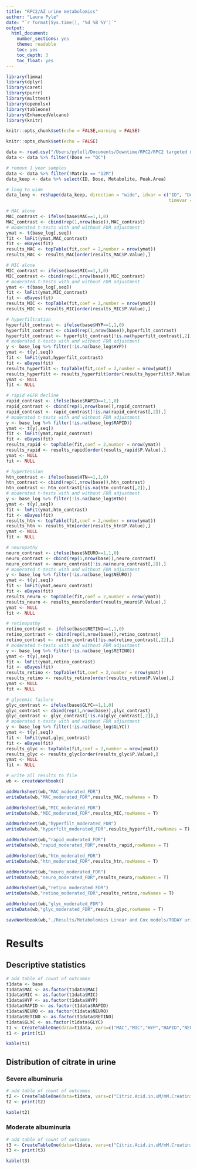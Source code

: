 ```yaml
---
title: "RPC2/AZ urine metabolomics"
author: "Laura Pyle"
date: "`r format(Sys.time(), '%d %B %Y')`"
output:
  html_document:
    number_sections: yes
    theme: readable
    toc: yes
    toc_depth: 3
    toc_float: yes
---
```


```r
library(limma)
library(dplyr)
library(caret)
library(purrr)
library(multtest)
library(openxlsx)
library(tableone)
library(EnhancedVolcano)
library(knitr)

knitr::opts_chunk$set(echo = FALSE,warning = FALSE)

knitr::opts_chunk$set(echo = FALSE)
```

```r
data <- read.csv("/Users/pylell/Documents/Downtime/RPC2/RPC2 targeted normalised data combined PN.csv")
data <- data %>% filter(!Dose == "QC")

# remove 1 year samples 
data <- data %>% filter(!Matrix == "12M")
data_keep <- data %>% select(ID, Dose, Metabolite, Peak.Area)

# long to wide
data_long <- reshape(data_keep, direction = "wide", idvar = c("ID", "Dose"),
                                                              timevar = "Metabolite")
```

```r
# MAC alone
MAC_contrast <- ifelse(base$MAC==1,1,0)
MAC_contrast <- cbind(rep(1,nrow(base)),MAC_contrast)
# moderated t-tests with and without FDR adjustment
ymat <- t(base_log[,seq])
fit <- lmFit(ymat,MAC_contrast)
fit <- eBayes(fit)
results_MAC <- topTable(fit,coef = 2,number = nrow(ymat))
results_MAC <- results_MAC[order(results_MAC$P.Value),] 

# MIC alone
MIC_contrast <- ifelse(base$MIC==1,1,0)
MIC_contrast <- cbind(rep(1,nrow(base)),MIC_contrast)
# moderated t-tests with and without FDR adjustment
ymat <- t(base_log[,seq])
fit <- lmFit(ymat,MIC_contrast)
fit <- eBayes(fit)
results_MIC <- topTable(fit,coef = 2,number = nrow(ymat))
results_MIC <- results_MIC[order(results_MIC$P.Value),] 

# hyperfiltration
hyperfilt_contrast <- ifelse(base$HYP==1,1,0)
hyperfilt_contrast <- cbind(rep(1,nrow(base)),hyperfilt_contrast)
hyperfilt_contrast <- hyperfilt_contrast[!is.na(hyperfilt_contrast[,2]),]
# moderated t-tests with and without FDR adjustment
y <- base_log %>% filter(!is.na(base_log$HYP))
ymat <- t(y[,seq])
fit <- lmFit(ymat,hyperfilt_contrast)
fit <- eBayes(fit)
results_hyperfilt <- topTable(fit,coef = 2,number = nrow(ymat))
results_hyperfilt <- results_hyperfilt[order(results_hyperfilt$P.Value),] 
ymat <- NULL
fit <- NULL

# rapid eGFR decline
rapid_contrast <- ifelse(base$RAPID==1,1,0)
rapid_contrast <- cbind(rep(1,nrow(base)),rapid_contrast)
rapid_contrast <- rapid_contrast[!is.na(rapid_contrast[,2]),]
# moderated t-tests with and without FDR adjustment
y <- base_log %>% filter(!is.na(base_log$RAPID))
ymat <- t(y[,seq])
fit <- lmFit(ymat,rapid_contrast)
fit <- eBayes(fit)
results_rapid <- topTable(fit,coef = 2,number = nrow(ymat))
results_rapid <- results_rapid[order(results_rapid$P.Value),] 
ymat <- NULL
fit <- NULL

# hypertension
htn_contrast <- ifelse(base$HTN==1,1,0)
htn_contrast <- cbind(rep(1,nrow(base)),htn_contrast)
htn_contrast <- htn_contrast[!is.na(htn_contrast[,2]),]
# moderated t-tests with and without FDR adjustment
y <- base_log %>% filter(!is.na(base_log$HTN))
ymat <- t(y[,seq])
fit <- lmFit(ymat,htn_contrast)
fit <- eBayes(fit)
results_htn <- topTable(fit,coef = 2,number = nrow(ymat))
results_htn <- results_htn[order(results_htn$P.Value),] 
ymat <- NULL
fit <- NULL

# neuropathy
neuro_contrast <- ifelse(base$NEURO==1,1,0)
neuro_contrast <- cbind(rep(1,nrow(base)),neuro_contrast)
neuro_contrast <- neuro_contrast[!is.na(neuro_contrast[,2]),]
# moderated t-tests with and without FDR adjustment
y <- base_log %>% filter(!is.na(base_log$NEURO))
ymat <- t(y[,seq])
fit <- lmFit(ymat,neuro_contrast)
fit <- eBayes(fit)
results_neuro <- topTable(fit,coef = 2,number = nrow(ymat))
results_neuro <- results_neuro[order(results_neuro$P.Value),] 
ymat <- NULL
fit <- NULL

# retinopathy
retino_contrast <- ifelse(base$RETINO==1,1,0)
retino_contrast <- cbind(rep(1,nrow(base)),retino_contrast)
retino_contrast <- retino_contrast[!is.na(retino_contrast[,2]),]
# moderated t-tests with and without FDR adjustment
y <- base_log %>% filter(!is.na(base_log$RETINO))
ymat <- t(y[,seq])
fit <- lmFit(ymat,retino_contrast)
fit <- eBayes(fit)
results_retino <- topTable(fit,coef = 2,number = nrow(ymat))
results_retino <- results_retino[order(results_retino$P.Value),] 
ymat <- NULL
fit <- NULL

# glycemic failure
glyc_contrast <- ifelse(base$GLYC==1,1,0)
glyc_contrast <- cbind(rep(1,nrow(base)),glyc_contrast)
glyc_contrast <- glyc_contrast[!is.na(glyc_contrast[,2]),]
# moderated t-tests with and without FDR adjustment
y <- base_log %>% filter(!is.na(base_log$GLYC))
ymat <- t(y[,seq])
fit <- lmFit(ymat,glyc_contrast)
fit <- eBayes(fit)
results_glyc <- topTable(fit,coef = 2,number = nrow(ymat))
results_glyc <- results_glyc[order(results_glyc$P.Value),] 
ymat <- NULL
fit <- NULL

# write all results to file
wb <- createWorkbook()

addWorksheet(wb,"MAC_moderated_FDR")
writeData(wb,"MAC_moderated_FDR",results_MAC,rowNames = T)

addWorksheet(wb,"MIC_moderated_FDR")
writeData(wb,"MIC_moderated_FDR",results_MIC,rowNames = T)

addWorksheet(wb,"hyperfilt_moderated_FDR")
writeData(wb,"hyperfilt_moderated_FDR",results_hyperfilt,rowNames = T)

addWorksheet(wb,"rapid_moderated_FDR")
writeData(wb,"rapid_moderated_FDR",results_rapid,rowNames = T)

addWorksheet(wb,"htn_moderated_FDR")
writeData(wb,"htn_moderated_FDR",results_htn,rowNames = T)

addWorksheet(wb,"neuro_moderated_FDR")
writeData(wb,"neuro_moderated_FDR",results_neuro,rowNames = T)

addWorksheet(wb,"retino_moderated_FDR")
writeData(wb,"retino_moderated_FDR",results_retino,rowNames = T)

addWorksheet(wb,"glyc_moderated_FDR")
writeData(wb,"glyc_moderated_FDR",results_glyc,rowNames = T)

saveWorkbook(wb,"./Results/Metabolomics Linear and Cox models/TODAY urine metabolomics limma baseline unadjusted.xlsx",overwrite = TRUE)

```

# Results

## Descriptive statistics

```r
# add table of count of outcomes
t1data <- base
t1data$MAC <- as.factor(t1data$MAC)
t1data$MIC <- as.factor(t1data$MIC)
t1data$HYP <- as.factor(t1data$HYP)
t1data$RAPID <- as.factor(t1data$RAPID)
t1data$NEURO <- as.factor(t1data$NEURO)
t1data$RETINO <- as.factor(t1data$RETINO)
t1data$GLYC <- as.factor(t1data$GLYC)
t1 <- CreateTableOne(data=t1data, vars=c("MAC","MIC","HYP","RAPID","NEURO","RETINO","GLYC"))
t1 <- print(t1)
```

```r
kable(t1)
```

## Distribution of citrate in urine

### Severe albuminuria

```r
# add table of count of outcomes
t2 <- CreateTableOne(data=t1data, vars=c("Citric.Acid.in.uM/mM.Creatinine"), strata="MAC")
t2 <- print(t2)
```

```r
kable(t2)
```

### Moderate albuminuria

```r
# add table of count of outcomes
t3 <- CreateTableOne(data=t1data, vars=c("Citric.Acid.in.uM/mM.Creatinine"), strata="MIC")
t3 <- print(t3)
```

```r
kable(t3)
```
 
 